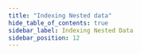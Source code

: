 ```yaml
---
title: "Indexing Nested data"
hide_table_of_contents: true
sidebar_label: Indexing Nested Data
sidebar_position: 12
---
```





<LanguageSwitcher supportedLanguages={supportedLanguages} />

<LanguageContent language="csharp">
   <IndexingNestedDataCsharp />
</LanguageContent>

<LanguageContent language="java">
   <IndexingNestedDataJava />
</LanguageContent>

<LanguageContent language="nodejs">
   <IndexingNestedDataNodejs />
</LanguageContent>


<!---
### Indexes
- [What are Indexes](../indexes/what-are-indexes)

### Querying
- [Intersect queries](../indexes/querying/intersection)


-->